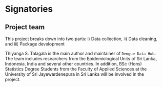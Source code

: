 # Signatories
<!-- 
This section provides the ISC with a view of the support received from the community for a proposal. Acceptance isn't predicated on popularity but community acceptance is important.  Willingness to accept outside input is also a good marker for project delivery. 

An optional section would be for R-Core signatories where changes to R are proposed.
-->


## Project team
<!-- 
Who are the people responsible for actually delivering the project if the proposal gets accepted and are already signed up and rearing to go?
-->


This project breaks down into two parts: i) Data collection, ii) Data cleaning, and iii) Package development

Thiyanga S. Talagala is the main author and maintainer of `Dengue Data Hub`. The team includes researchers from the Epidemiological Units of Sri Lanka, Indonesia, India and several other countries. In addition, BSc (Hons) Statistics Degree Students from the Faculty of Applied Sciences at the University of Sri Jayewardenepura in Sri Lanka will be involved in the project.